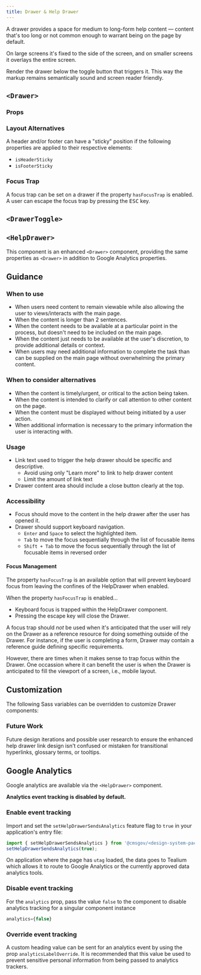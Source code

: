 ```yaml
---
title: Drawer & Help Drawer
---
```



A drawer provides a space for medium to long-form help content — content that's too long or not common enough to warrant being on the page by default.

On large screens it's fixed to the side of the screen, and on smaller screens it overlays the entire screen.

Render the drawer below the toggle button that triggers it. This way the markup remains semantically sound and screen reader friendly.

## `<Drawer>`

<StorybookExample
  componentName="drawer"
  sourceFilePath="components/Drawer/Drawer.tsx"
  storyId="components-drawer--drawer-default"
  minHeight={500}
/>

### Props

<PropTable componentName="Drawer" />

### Layout Alternatives

A header and/or footer can have a "sticky" position if the following properties are applied to their respective elements:

- `isHeaderSticky`
- `isFooterSticky`

<StorybookExample
  componentName="sticky-drawer"
  storyId="components-drawer--drawer-with-sticky-positioning"
  minHeight={300}
/>

### Focus Trap

A focus trap can be set on a drawer if the property `hasFocusTrap` is enabled. A user can escape the focus trap by pressing the <kbd>ESC</kbd> key.

## `<DrawerToggle>`

<ViewSourceLink sourceFilePath="components/Drawer/DrawerToggle.tsx" />

<PropTable componentName="DrawerToggle" />

## `<HelpDrawer>`

This component is an enhanced `<Drawer>` component, providing the same properties as `<Drawer>` in addition to Google Analytics properties.

<ViewSourceLink sourceFilePath="components/HelpDrawer/HelpDrawer.tsx" />

<PropTable componentName="HelpDrawer" />

## Guidance

### When to use

- When users need content to remain viewable while also allowing the user to views/interacts with the main page.
- When the content is longer than 2 sentences.
- When the content needs to be available at a particular point in the process, but doesn't need to be included on the main page.
- When the content just needs to be available at the user's discretion, to provide additional details or context.
- When users may need additional information to complete the task than can be supplied on the main page without overwhelming the primary content.

### When to consider alternatives

- When the content is timely/urgent, or critical to the action being taken.
- When the content is intended to clarify or call attention to other content on the page.
- When the content must be displayed without being initiated by a user action.
- When additional information is necessary to the primary information the user is interacting with.

### Usage

- Link text used to trigger the help drawer should be specific and descriptive.
  - Avoid using only "Learn more" to link to help drawer content
  - Limit the amount of link text
- Drawer content area should include a close button clearly at the top.

### Accessibility

- Focus should move to the content in the help drawer after the user has opened it.
- Drawer should support keyboard navigation.
  - `Enter` and `Space` to select the highlighted item.
  - `Tab` to move the focus sequentially through the list of focusable items
  - `Shift + Tab` to move the focus sequentially through the list of focusable items in reversed order

#### Focus Management

The property `hasFocusTrap` is an available option that will prevent keyboard focus from leaving the confines of the HelpDrawer when enabled.

When the property `hasFocusTrap` is enabled...

- Keyboard focus is trapped within the HelpDrawer component.
- Pressing the escape key will close the Drawer.

A focus trap should _not_ be used when it's anticipated that the user will rely on the Drawer as a reference resource for doing something outside of the Drawer. For instance, if the user is completing a form, Drawer may contain a reference guide defining specific requirements.

However, there are times when it makes sense to trap focus within the Drawer. One occassion where it can benefit the user is when the Drawer is anticipated to fill the viewport of a screen, i.e., mobile layout.

## Customization

The following Sass variables can be overridden to customize Drawer components:

<ComponentThemeOptions
  componentname="drawer"
/>

### Future Work

Future design iterations and possible user research to ensure the enhanced help drawer link design isn't confused or mistaken for transitional hyperlinks, glossary terms, or tooltips.

## Google Analytics

Google analytics are available via the `<HelpDrawer>` component.

**Analytics event tracking is disabled by default.**

### Enable event tracking

Import and set the `setHelpDrawerSendsAnalytics` feature flag to `true` in your application's entry file:

```js
import { setHelpDrawerSendsAnalytics } from '@cmsgov/<design-system-package>';
setHelpDrawerSendsAnalytics(true);
```

On application where the page has `utag` loaded, the data goes to Tealium which allows it to route to Google Analytics or the currently approved data analytics tools.

### Disable event tracking

For the `analytics` prop, pass the value `false` to the component to disable analytics tracking for a singular component instance

```js
analytics={false}
```

### Override event tracking

A custom heading value can be sent for an analytics event by using the prop `analyticsLabelOverride`. It is recommended that this value be used to prevent sensitive personal information from being passed to analytics trackers.
